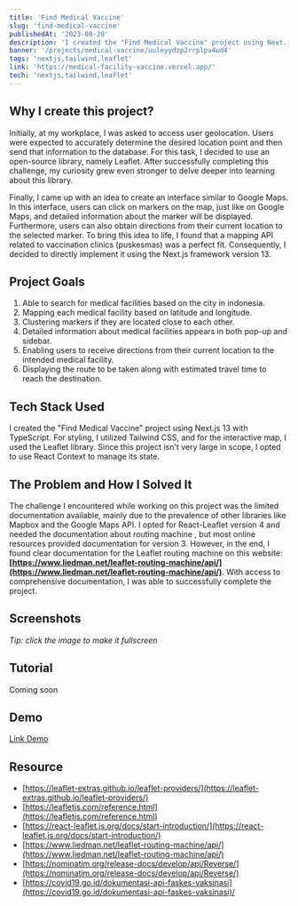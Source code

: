 ```yaml
---
title: 'Find Medical Vaccine'
slug: 'find-medical-vaccine'
publishedAt: '2023-08-20'
description: 'I created the "Find Medical Vaccine" project using Next.js 13 with TypeScript and leaflet'
banner: '/projects/medical-vaccine/uuleyydzp2rrplpv4wd4'
tags: 'nextjs,tailwind,leaflet'
link: 'https://medical-facility-vaccine.vercel.app/'
tech: 'nextjs,tailwind,leaflet'
---
```


## Why I create this project?

Initially, at my workplace, I was asked to access user geolocation. Users were expected to accurately determine the desired location point and then send that information to the database. For this task, I decided to use an open-source library, namely Leaflet. After successfully completing this challenge, my curiosity grew even stronger to delve deeper into learning about this library.

Finally, I came up with an idea to create an interface similar to Google Maps. In this interface, users can click on markers on the map, just like on Google Maps, and detailed information about the marker will be displayed. Furthermore, users can also obtain directions from their current location to the selected marker. To bring this idea to life, I found that a mapping API related to vaccination clinics (puskesmas) was a perfect fit. Consequently, I decided to directly implement it using the Next.js framework version 13.

## Project Goals

1. Able to search for medical facilities based on the city in indonesia.
2. Mapping each medical facility based on latitude and longitude.
3. Clustering markers if they are located close to each other.
4. Detailed information about medical facilities appears in both pop-up and sidebar.
5. Enabling users to receive directions from their current location to the intended medical facility.
6. Displaying the route to be taken along with estimated travel time to reach the destination.

## Tech Stack Used

I created the "Find Medical Vaccine" project using Next.js 13 with TypeScript. For styling, I utilized Tailwind CSS, and for the interactive map, I used the Leaflet library. Since this project isn't very large in scope, I opted to use React Context to manage its state.

## The Problem and How I Solved It

The challenge I encountered while working on this project was the limited documentation available, mainly due to the prevalence of other libraries like Mapbox and the Google Maps API. I opted for React-Leaflet version 4 and needed the documentation about routing machine , but most online resources provided documentation for version 3. However, in the end, I found clear documentation for the Leaflet routing machine on this website: **[https://www.liedman.net/leaflet-routing-machine/api/](https://www.liedman.net/leaflet-routing-machine/api/)**. With access to comprehensive documentation, I was able to successfully complete the project.

## Screenshots

_Tip: click the image to make it fullscreen_

<SplitImage>
  <Split>
    <CloudinaryImg
      mdx
      className="!mb-0 not-prose"
      publicId="projects/medical-vaccine/uuleyydzp2rrplpv4wd4"
      alt="landing-page"
      width={800}
      height={452}
    />
  </Split>
  <Split>
    <CloudinaryImg
      mdx
      className="!mb-0 not-prose"
      publicId="projects/medical-vaccine/ayqiga9k2yeod7z3vzdo"
      alt="landing-page"
      width={800}
      height={452}
    />
  </Split>
  <Split>
    <CloudinaryImg
      mdx
      className="!mb-0 not-prose"
      publicId="projects/medical-vaccine/vbxh910wlyaadc8zycf0"
      alt="landing-page"
      width={800}
      height={452}
    />
  </Split>
  <Split>
    <CloudinaryImg
      mdx
      className="!mb-0 not-prose"
      publicId="projects/medical-vaccine/se9hyvuxsdqsxdvzqygi"
      alt="landing-page"
      width={800}
      height={452}
    />
  </Split>
  <Split>
    <CloudinaryImg
      mdx
      className="!mb-0 not-prose"
      publicId="projects/medical-vaccine/yxyelfn3kf6pmwfgljpq"
      alt="landing-page"
      width={800}
      height={452}
    />
  </Split>
  <Split>
    <CloudinaryImg
      mdx
      className="!mb-0 not-prose"
      publicId="projects/medical-vaccine/ukp92o7vhumubfhliazw"
      alt="landing-page"
      width={800}
      height={452}
    />
  </Split>
</SplitImage>

## Tutorial

Coming soon

## Demo

[Link Demo](https://medical-facility-vaccine.vercel.app/)

## Resource

- [https://leaflet-extras.github.io/leaflet-providers/](https://leaflet-extras.github.io/leaflet-providers/)
- [https://leafletjs.com/reference.html](https://leafletjs.com/reference.html)
- [https://react-leaflet.js.org/docs/start-introduction/](https://react-leaflet.js.org/docs/start-introduction/)
- [https://www.liedman.net/leaflet-routing-machine/api/](https://www.liedman.net/leaflet-routing-machine/api/)
- [https://nominatim.org/release-docs/develop/api/Reverse/](https://nominatim.org/release-docs/develop/api/Reverse/)
- [https://covid19.go.id/dokumentasi-api-faskes-vaksinasi](https://covid19.go.id/dokumentasi-api-faskes-vaksinasi)/
